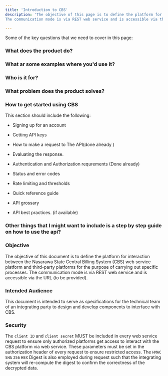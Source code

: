 ```yaml
---
title: 'Introduction to CBS'
description: 'The objective of this page is to define the platform for interaction between the Nasarawa State Central Billing System (CBS) web service platform and third-party platforms for the purpose of carrying out specific processes. 
The communication mode is via REST web service and is accessible via the URL (to be provided).'

---
```


Some of the key questions that we need to cover  in this page:

### What does the product do?

### What ar some examples where you'd use it?

### Who is it for?

### What problem does the product solves?

### How to get started using CBS 
This section should include the following:
- Signing up for an account 
- Getting API keys 
- How to make a request to The API(done already )
- Evaluating the response. 

- Authentication and Authorization requrements (Done already)
- Status and error codes
- Rate limiting and thresholds 
- Quick reference guide 
- API grossary 
- API best practices. (if available) 

### Other things that I might want to include is a step by step guide on how to use the api?

### Objective
The objective of this document is to define the platform for interaction between the Nasarawa State Central Billing System (CBS) web service platform and third-party platforms for the purpose of carrying out specific processes. 
The communication mode is via REST web service and is accessible via the URL (to be provided).

### Intended Audience
This document is intended to serve as specifications for the technical team of an integrating party to design and develop 
components to interface with CBS.


### Security
The `client ID` and `client secret` MUST be included in every web service request to ensure only authorized platforms get access to interact with the CBS platform via web service. 
These parameters must be set in the authorization header of every request to ensure restricted access.
The `HMAC` `SHA` `256` `HEX` Digest is also employed during request such that the integrating system will re-compute the digest to confirm the correctness of the decrypted data.